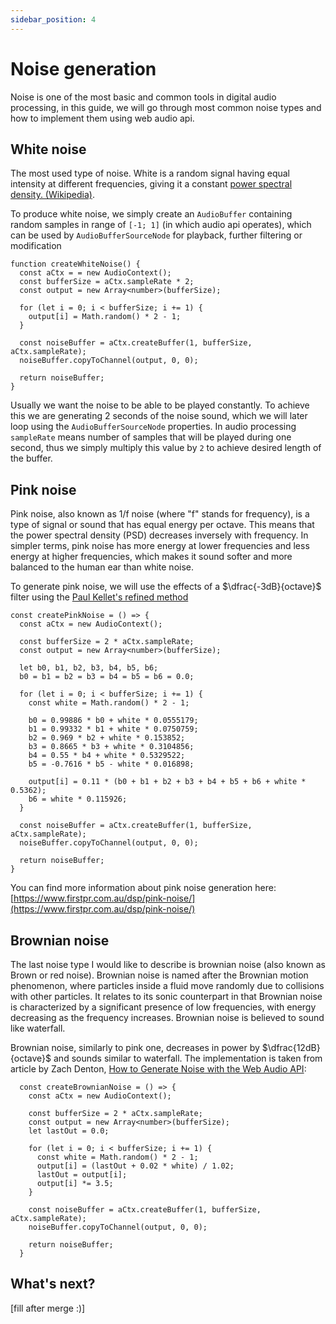 ```yaml
---
sidebar_position: 4
---
```



# Noise generation

Noise is one of the most basic and common tools in digital audio processing, in this guide, we will go through most common noise types and how to implement them using web audio api.

## White noise

The most used type of noise. White is a random signal having equal intensity at different frequencies, giving it a constant [power spectral density. (Wikipedia)](https://en.wikipedia.org/wiki/Spectral_density#Power_spectral_density).

To produce white noise, we simply create an `AudioBuffer` containing random samples in range of `[-1; 1]` (in which audio api operates), which can be used by `AudioBufferSourceNode` for playback, further filtering or modification

```tsx
function createWhiteNoise() {
  const aCtx = = new AudioContext();
  const bufferSize = aCtx.sampleRate * 2;
  const output = new Array<number>(bufferSize);

  for (let i = 0; i < bufferSize; i += 1) {
    output[i] = Math.random() * 2 - 1;
  }

  const noiseBuffer = aCtx.createBuffer(1, bufferSize, aCtx.sampleRate);
  noiseBuffer.copyToChannel(output, 0, 0);

  return noiseBuffer;
}
```

Usually we want the noise to be able to be played constantly. To achieve this we are generating 2 seconds of the noise sound, which we will later loop using the `AudioBufferSourceNode` properties. In audio processing `sampleRate` means number of samples that will be played during one second, thus we simply multiply this value by `2` to achieve desired length of the buffer.


<InteractiveExample component={WhiteNoise} src={WhiteNoiseSrc} />

## Pink noise

Pink noise, also known as 1/f noise (where "f" stands for frequency), is a type of signal or sound that has equal energy per octave. This means that the power spectral density (PSD) decreases inversely with frequency. In simpler terms, pink noise has more energy at lower frequencies and less energy at higher frequencies, which makes it sound softer and more balanced to the human ear than white noise.

To generate pink noise, we will use the effects of a $\dfrac{-3dB}{octave}$ filter using the [Paul Kellet's refined method](https://www.musicdsp.org/en/latest/Filters/76-pink-noise-filter.html)

```tsx
const createPinkNoise = () => {
  const aCtx = new AudioContext();

  const bufferSize = 2 * aCtx.sampleRate;
  const output = new Array<number>(bufferSize);

  let b0, b1, b2, b3, b4, b5, b6;
  b0 = b1 = b2 = b3 = b4 = b5 = b6 = 0.0;

  for (let i = 0; i < bufferSize; i += 1) {
    const white = Math.random() * 2 - 1;

    b0 = 0.99886 * b0 + white * 0.0555179;
    b1 = 0.99332 * b1 + white * 0.0750759;
    b2 = 0.969 * b2 + white * 0.153852;
    b3 = 0.8665 * b3 + white * 0.3104856;
    b4 = 0.55 * b4 + white * 0.5329522;
    b5 = -0.7616 * b5 - white * 0.016898;

    output[i] = 0.11 * (b0 + b1 + b2 + b3 + b4 + b5 + b6 + white * 0.5362);
    b6 = white * 0.115926;
  }

  const noiseBuffer = aCtx.createBuffer(1, bufferSize, aCtx.sampleRate);
  noiseBuffer.copyToChannel(output, 0, 0);

  return noiseBuffer;
}
```

You can find more information about pink noise generation here: [https://www.firstpr.com.au/dsp/pink-noise/](https://www.firstpr.com.au/dsp/pink-noise/)


<InteractiveExample component={PinkNoise} src={PinkNoiseSrc} />

## Brownian noise

The last noise type I would like to describe is brownian noise (also known as Brown or red noise). Brownian noise is named after the Brownian motion phenomenon, where particles inside a fluid move randomly due to collisions with other particles. It relates to its sonic counterpart in that Brownian noise is characterized by a significant presence of low frequencies, with energy decreasing as the frequency increases. Brownian noise is believed to sound like waterfall.

Brownian noise, similarly to pink one, decreases in power by $\dfrac{12dB}{octave}$ and sounds similar to waterfall. The implementation is taken from article by Zach Denton, [How to Generate Noise with the Web Audio API](https://noisehack.com/generate-noise-web-audio-api/):

```tsx
  const createBrownianNoise = () => {
    const aCtx = new AudioContext();

    const bufferSize = 2 * aCtx.sampleRate;
    const output = new Array<number>(bufferSize);
    let lastOut = 0.0;

    for (let i = 0; i < bufferSize; i += 1) {
      const white = Math.random() * 2 - 1;
      output[i] = (lastOut + 0.02 * white) / 1.02;
      lastOut = output[i];
      output[i] *= 3.5;
    }

    const noiseBuffer = aCtx.createBuffer(1, bufferSize, aCtx.sampleRate);
    noiseBuffer.copyToChannel(output, 0, 0);

    return noiseBuffer;
  }
```


<InteractiveExample component={BrownianNoise} src={BrownianNoiseSrc} />

## What's next?

[fill after merge :)]
